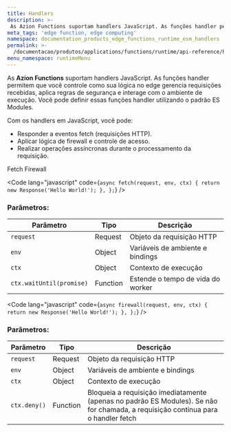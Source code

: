 ```yaml
---
title: Handlers
description: >-
 As Azion Functions suportam handlers JavaScript. As funções handler permitem que você controle como sua lógica no edge gerencia requisições recebidas, aplica regras de segurança e interage com o ambiente de execução. Você pode definir essas funções handler utilizando o padrão ES Modules.
meta_tags: 'edge function, edge computing'
namespace: documentation_products_edge_functions_runtime_esm_handlers
permalink: >-
  /documentacao/produtos/applications/functions/runtime/api-reference/handlers/
menu_namespace: runtimeMenu
---
```


As **Azion Functions** suportam handlers JavaScript. As funções handler permitem que você controle como sua lógica no edge gerencia requisições recebidas, aplica regras de segurança e interage com o ambiente de execução. Você pode definir essas funções handler utilizando o padrão ES Modules.

Com os handlers em JavaScript, você pode:

- Responder a eventos fetch (requisições HTTP).
- Aplicar lógica de firewall e controle de acesso.
- Realizar operações assíncronas durante o processamento da requisição.


<Tabs client:visible>
    <Fragment slot="tab.fetch">Fetch</Fragment>
    <Fragment slot="tab.firewall">Firewall</Fragment>

<Fragment slot="panel.fetch">

<Code lang="javascript" code={`
  async fetch(request, env, ctx) {
    return new Response('Hello World!');
  },
};
`} />

### Parâmetros:

| Parâmetro | Tipo | Descrição |
|-----------|------|-----------|
| `request` | Request | Objeto da requisição HTTP |
| `env` | Object | Variáveis de ambiente e bindings |
| `ctx` | Object | Contexto de execução |
| `ctx.waitUntil(promise)` | Function | Estende o tempo de vida do worker |

</Fragment>

<Fragment slot="panel.firewall">

<Code lang="javascript" code={`
  async firewall(request, env, ctx) {
    return new Response('Hello World!');
  },
};
`} />

### Parâmetros:

| Parâmetro | Tipo | Descrição |
|-----------|------|-----------|
| `request` | Request | Objeto da requisição HTTP |
| `env` | Object | Variáveis de ambiente e bindings |
| `ctx` | Object | Contexto de execução |
| `ctx.deny()` | Function | Bloqueia a requisição imediatamente (apenas no padrão ES Modules). Se não for chamada, a requisição continua para o handler fetch |


</Fragment>

</Tabs>
